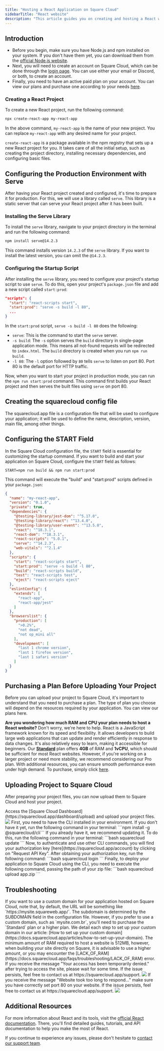 ```yaml
---
title: "Hosting a React Application on Square Cloud"
sidebarTitle: "React website"
description: "This article guides you on creating and hosting a React website on Square Cloud."
---
```


## Introduction

- Before you begin, make sure you have Node.js and npm installed on your system. If you don't have them yet, you can download them from the [official Node.js website](https://nodejs.org/).
- Next, you will need to create an account on Square Cloud, which can be done through the [login page](https://squarecloud.app/login). You can use either your email or Discord, or both, to create an account.
- Finally, you need to have an active paid plan on your account. You can view our plans and purchase one according to your needs [here](https://squarecloud.app/plans).

### Creating a React Project

To create a new React project, run the following command:

```bash
npx create-react-app my-react-app
```

In the above command, `my-react-app` is the name of your new project. You can replace `my-react-app` with any desired name for your project.

`create-react-app` is a package available in the npm registry that sets up a new React project for you. It takes care of all the initial setup, such as creating the project directory, installing necessary dependencies, and configuring basic files.

## Configuring the Production Environment with Serve

After having your React project created and configured, it's time to prepare it for production. For this, we will use a library called `serve`. This library is a static server that can serve your React project after it has been built.

### Installing the Serve Library

To install the `serve` library, navigate to your project directory in the terminal and run the following command:

```bash
npm install serve@14.2.3
```

This command installs version `14.2.3` of the `serve` library. If you want to install the latest version, you can omit the `@14.2.3`.

### Configuring the Startup Script

After installing the `serve` library, you need to configure your project's startup script to use `serve`. To do this, open your project's `package.json` file and add a new script called `start:prod`:

```json
"scripts": {
  "start": "react-scripts start",
  "start:prod": "serve -s build -l 80",
  ...
}
```

In the `start:prod` script, `serve -s build -l 80` does the following:
- `serve`: This is the command to start the `serve` server.
- `-s build`: The `-s` option serves the `build` directory in single-page application mode. This means all not-found requests will be redirected to `index.html`. The `build` directory is created when you run `npm run build`.
- `-l 80`: The `-l` option followed by `80` tells `serve` to listen on port 80. Port 80 is the default port for HTTP traffic.

Now, when you want to start your project in production mode, you can run the `npm run start:prod` command. This command first builds your React project and then serves the built files using `serve` on port 80.

## Creating the squarecloud config file

<Card title="Learn about: how to make the configuration file for Square Cloud." icon="link" href="https://docs.squarecloud.app/getting-started/config-file">
The squarecloud.app file is a configuration file that will be used to configure your application; it will be used to define the name, description, version, main file, among other things.
</Card>

## Configuring the START Field

In the Square Cloud configuration file, the `START` field is essential for customizing the startup command. If you want to build and start your application on Square Cloud, configure the `START` field as follows:

```app squarecloud.app
START=npm run build && npm run start:prod
```

This command will execute the "build" and "start:prod" scripts defined in your `package.json`:

```json package.json
{
  "name": "my-react-app",
  "version": "0.1.0",
  "private": true,
  "dependencies": {
    "@testing-library/jest-dom": "^5.17.0",
    "@testing-library/react": "^13.4.0",
    "@testing-library/user-event": "^13.5.0",
    "react": "^18.3.1",
    "react-dom": "^18.3.1",
    "react-scripts": "5.0.1",
    "serve": "^14.2.3",
    "web-vitals": "^2.1.4"
  },
  "scripts": {
    "start": "react-scripts start",
    "start:prod": "serve -s build -l 80",
    "build": "react-scripts build",
    "test": "react-scripts test",
    "eject": "react-scripts eject"
  },
  "eslintConfig": {
    "extends": [
      "react-app",
      "react-app/jest"
    ]
  },
  "browserslist": {
    "production": [
      ">0.2%",
      "not dead",
      "not op_mini all"
    ],
    "development": [
      "last 1 chrome version",
      "last 1 firefox version",
      "last 1 safari version"
    ]
  }
}
```
## Purchasing a Plan Before Uploading Your Project

Before you can upload your project to Square Cloud, it's important to understand that you need to purchase a plan. The type of plan you choose will depend on the resources required by your application. You can view our plans here.

<Note>**Are you wondering how much RAM and CPU your plan needs to host a React website?** Don't worry, we're here to help. React is a JavaScript framework known for its speed and flexibility. It allows developers to build large web applications that can update and render efficiently in response to data changes. It's also relatively easy to learn, making it accessible for beginners. Our **[Standard](https://squarecloud.app/pay/standard)** plan offers **4GB** of RAM and **1vCPU**, which should be sufficient for most React websites. However, if you're working on a larger project or need more stability, we recommend considering our Pro plan. With additional resources, you can ensure smooth performance even under high demand. To purchase, simply click [here](https://squarecloud.app/pay/pro).</Note>

## Uploading Project to Square Cloud

After preparing your project files, you can now upload them to Square Cloud and host your project.

<Tabs>
  <Tab title="Dashboard Upload">
    Access the [Square Cloud
    Dashboard](https://squarecloud.app/dashboard/upload) and upload your project
    files.
    <Frame>
      <img src="/images/uploading.gif" style={{ borderRadius: "0.2rem" }} />
    </Frame>
  </Tab>
  <Tab title="CLI Upload">
    <Steps>
      <Step title="First Step">
        First, you need to have the CLI installed in your environment. If you
        don't have it yet, run the following command in your terminal: ```npm install -g @squarecloud/cli``` If you already have it, we
        recommend updating it. To do this, run the following command in your
        terminal: 
        ```bash 
        squarecloud update
        ```
      </Step>
      <Step title="Second Step">
        Now, to authenticate and use other CLI commands, you will find your
        authorization key [here](https://squarecloud.app/account) by clicking on
        "Request API Key". After obtaining your authorization key, run the
        following command: 
        ```bash 
        squarecloud login
        ```
      </Step>
      <Step title="Third Step">
        Finally, to deploy your application to Square Cloud using the CLI, you
        need to execute the following command, passing the path of your zip
        file: 
        ```bash 
        squarecloud upload app.zip
        ```
      </Step>
    </Steps>
  </Tab>
</Tabs>

## Troubleshooting

<AccordionGroup>
  <Accordion title="Custom Domain" icon="globe" iconType="solid">
    If you want to use a custom domain for your application hosted on Square Cloud, note that, by default, the URL will be something like `https://mysite.squareweb.app/`. The subdomain is determined by the SUBDOMAIN field in the configuration file. However, if you prefer to use a custom domain, such as `mysite.com.br`, you'll need to purchase the `Standard` plan or a higher plan. We detail each step to set up your custom domain in our article: [How to set up your custom domain](https://docs.squarecloud.app/articles/how-to-set-up-your-domain).
  </Accordion>

  <Accordion title="Minimum RAM Requirement" icon="memory" iconType="solid">
    The minimum amount of RAM required to host a website is 512MB, however, when building your site directly on Square, it is advisable to use a higher amount, or you may encounter the [LACK_OF_RAM](https://docs.squarecloud.app/faqs/troubleshooting/LACK_OF_RAM) error.
  </Accordion>

  <Accordion title="Temporary access Denied" icon="ban" iconType="solid">
    If you receive the message "Your access has been temporarily denied." after trying to access the site, please wait for some time. If the issue persists, feel free to contact us at https://squarecloud.app/support.
    <Frame>
      <img src="/images/articles/troubleshooting/temporarily-denied-access.png" style={{ borderRadius: "0.2rem" }} />
    </Frame>
  </Accordion>

  <Accordion title="Website took too long to respond..." icon="clock" iconType="solid">
     If you receive the message "Website took too long to respond..." make sure you have correctly set port 80 on your website. If the issue persists, feel free to contact us at https://squarecloud.app/support.
    <Frame>
      <img src="/images/articles/troubleshooting/website-took-too-long-to-respond.png" style={{ borderRadius: "0.2rem" }} />
    </Frame>
  </Accordion>
</AccordionGroup>

## Additional Resources

For more information about React and its tools, visit the [official React documentation](https://reactjs.org/docs). There, you'll find detailed guides, tutorials, and API documentation to help you make the most of React.

If you continue to experience any issues, please don't hesitate to [contact our support team](/company/support).